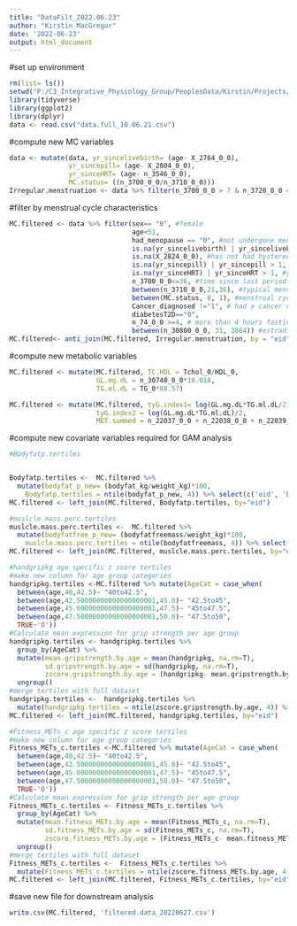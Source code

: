 ```yaml
---
title: "DataFilt_2022.06.23"
author: "Kirstin MacGregor"
date: '2022-06-23'
output: html_document
---
```


#set up environment
```r
rm(list= ls())
setwd("P:/C3_Integrative_Physiology_Group/PeoplesData/Kirstin/Projects/UoS/MC and metabolites_BioBank/Data")
library(tidyverse)
library(ggplot2)
library(dplyr)
data <- read.csv("data.full_10.06.21.csv")
```

#compute new MC variables
```r
data <- mutate(data, yr_sincelivebirth= (age- X_2764_0_0),
               yr_sincepill= (age- X_2804_0_0),
               yr_sinceHRT= (age- n_3546_0_0),
               MC.status= ((n_3700_0_0/n_3710_0_0)))
Irregular.menstruation <- data %>% filter(n_3700_0_0 > 7 & n_3720_0_0 == "1") 
```

#filter by menstrual cycle characteristics
```r
MC.filtered <- data %>% filter(sex== "0", #female
                               age<51,
                               had_menopause == "0", #not undergone menopause
                               is.na(yr_sincelivebirth) | yr_sincelivebirth > 1, #yr since birth >1
                               is.na(X_2824_0_0), #has not had hysterectomy (by default of NA being given to those not asked)
                               is.na(yr_sincepill) | yr_sincepill > 1, #yr since contraceptive pill >1
                               is.na(yr_sinceHRT) | yr_sinceHRT > 1, #yr since HRT >1
                               n_3700_0_0<=36, #time since last period < 36 d
                               between(n_3710_0_0,21,36), #typical menstrual cycle length between 21-36 d
                               between(MC.status, 0, 1), #menstrual cyce status between 0-1
                               Cancer_diagnosed !="1", # had a cancer diagnoses
                               diabetesT2D=="0",
                               n_74_0_0 >=4, # more than 4 hours fasting duration
                               between(n_30800_0_0, 31, 2864)) #estradiol concentration between 31-2864, ref paper- Verdonk et al, 2019.
MC.filtered<- anti_join(MC.filtered, Irregular.menstruation, by = "eid")
```

#compute new metabolic variables
```r
MC.filtered <- mutate(MC.filtered, TC.HDL = Tchol_0/HDL_0,
                      GL.mg.dL = n_30740_0_0*18.018,
                      TG.ml.dL = TG_0*88.57)

MC.filtered <- mutate(MC.filtered, tyG.index1= log(GL.mg.dL*TG.ml.dL/2),
                      tyG.index2 = log(GL.mg.dL*TG.ml.dL)/2,
                      MET.summed = n_22037_0_0 + n_22038_0_0 + n_22039_0_0)
```


#compute new covariate variables required for GAM analysis 
```r
#Bodyfatp.tertiles


Bodyfatp.tertiles <-  MC.filtered %>%
  mutate(bodyfat_p_new= (bodyfat_kg/weight_kg)*100,
    Bodyfatp.tertiles = ntile(bodyfat_p_new, 4)) %>% select(c('eid', 'Bodyfatp.tertiles'))
MC.filtered <- left_join(MC.filtered, Bodyfatp.tertiles, by="eid")

#muslcle.mass.perc.tertiles
muslcle.mass.perc.tertiles <-  MC.filtered %>%
  mutate(bodyfatfree_p_new= (bodyfatfreemass/weight_kg)*100,
    muslcle.mass.perc.tertiles = ntile(bodyfatfreemass, 4)) %>% select(c('eid', 'muslcle.mass.perc.tertiles'))
MC.filtered <- left_join(MC.filtered, muslcle.mass.perc.tertiles, by="eid")

#handgripkg age specific z score tertiles
#make new column for age group categories
handgripkg.tertiles <-MC.filtered %>% mutate(AgeCat = case_when( 
  between(age,40,42.5)~ "40to42.5",
  between(age,42.50000000000000000001,45.0)~ "42.5to45",
  between(age,45.00000000000000000001,47.5)~ "45to47.5",
  between(age,47.50000000000000000001,50.0)~ "47.5to50",
  TRUE~'O'))
#Calculate mean expression for grip strength per age group
handgripkg.tertiles <- handgripkg.tertiles %>%
  group_by(AgeCat) %>%
  mutate(mean.gripstrength.by.age = mean(handgripkg, na.rm=T),
         sd.gripstrength.by.age = sd(handgripkg, na.rm=T),
         zscore.gripstrength.by.age = (handgripkg- mean.gripstrength.by.age)/sd.gripstrength.by.age) %>% 
  ungroup()
#merge tertiles with full dataset
handgripkg.tertiles <-  handgripkg.tertiles %>%
  mutate(handgripkg.tertiles = ntile(zscore.gripstrength.by.age, 4)) %>% select(c('eid', 'handgripkg.tertiles'))
MC.filtered <- left_join(MC.filtered, handgripkg.tertiles, by="eid")

#Fitness_METs_c age specific z score tertiles
#make new column for age group categories
Fitness_METs_c.tertiles <-MC.filtered %>% mutate(AgeCat = case_when( 
  between(age,40,42.5)~ "40to42.5",
  between(age,42.50000000000000000001,45.0)~ "42.5to45",
  between(age,45.00000000000000000001,47.5)~ "45to47.5",
  between(age,47.50000000000000000001,50.0)~ "47.5to50",
  TRUE~'O'))
#Calculate mean expression for grip strength per age group
Fitness_METs_c.tertiles <- Fitness_METs_c.tertiles %>%
  group_by(AgeCat) %>%
  mutate(mean.fitness_METs.by.age = mean(Fitness_METs_c, na.rm=T),
         sd.fitness_METs.by.age = sd(Fitness_METs_c, na.rm=T),
         zscore.fitness_METs.by.age = (Fitness_METs_c- mean.fitness_METs.by.age)/sd.fitness_METs.by.age) %>% 
  ungroup()
#merge tertiles with full dataset
Fitness_METs_c.tertiles <-  Fitness_METs_c.tertiles %>%
  mutate(Fitness_METs_c.tertiles = ntile(zscore.fitness_METs.by.age, 4)) %>% select(c('eid', 'Fitness_METs_c.tertiles'))
MC.filtered <- left_join(MC.filtered, Fitness_METs_c.tertiles, by="eid")
```


#save new file for downstream analysis
```r
write.csv(MC.filtered, 'filtered.data_20220627.csv')

```
